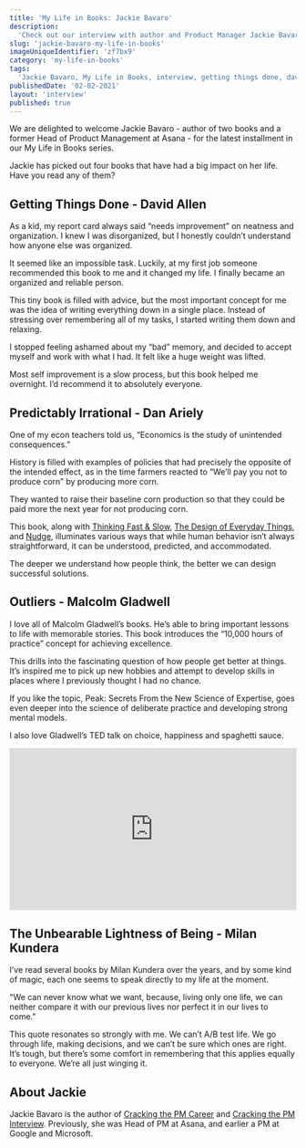 ```yaml
---
title: 'My Life in Books: Jackie Bavaro'
description:
  'Check out our interview with author and Product Manager Jackie Bavaro where she tells us about some of the books that have made an impact on her life.'
slug: 'jackie-bavaro-my-life-in-books'
imageUniqueIdentifier: 'zf7bx9'
category: 'my-life-in-books'
tags:
  'Jackie Bavaro, My Life in Books, interview, getting things done, david allen,Predictably Irrational, Dan Ariely, outliers, malcolm gladwell, the unbearable lightness of being, milan kundera, asana, google, microsoft'
publishedDate: '02-02-2021'
layout: 'interview'
published: true
---
```


<p style={{ fontSize: '20px' }}>
  We are delighted to welcome Jackie Bavaro - author of two books and a former Head of Product Management at Asana - for the latest installment in our My Life in Books
  series.
</p>

<p style={{ fontSize: '20px' }}>
Jackie has picked out four books that have had a big impact on her life. Have you read any of them?
</p>

<Box textAlign="center">
  <h2>Getting Things Done - David Allen</h2>
</Box>

<Image266x400
  src="david-allen-getting-things-done_qtpdxx"
  altText="Getting Things Done - David Allen"
  imageCategory="book-summaries"
/>

As a kid, my report card always said “needs improvement” on neatness and organization. I knew I was disorganized, but I honestly couldn’t understand how anyone else was organized. 

It seemed like an impossible task. Luckily, at my first job someone recommended this book to me and it changed my life. I finally became an organized and reliable person.

This tiny book is filled with advice, but the most important concept for me was the idea of writing everything down in a single place. Instead of stressing over remembering all of my tasks, I started writing them down and relaxing. 

I stopped feeling ashamed about my “bad” memory, and decided to accept myself and work with what I had. It felt like a huge weight was lifted.

Most self improvement is a slow process, but this book helped me overnight. I’d recommend it to absolutely everyone.

<AmazonCta link="https://www.amazon.com/Getting-Things-Done-Stress-Free-Productivity/dp/0143126563?dchild=1&keywords=Getting+Things+Done+-+David+Allen&qid=1612299404&sr=8-1&linkCode=ll1&tag=paperbacktrav-20&linkId=54921be2eb1c342d6273189af0beb349&language=en_US&ref_=as_li_ss_tl" />

<Box textAlign="center">
  <h2>Predictably Irrational - Dan Ariely</h2>
</Box>

<Image266x400
  src="dan-ariely-predictably-irrational_ainsti"
  altText="Predictably Irrational - Dan Ariely"
  imageCategory="book-summaries"
/>

One of my econ teachers told us, “Economics is the study of unintended consequences.” 

History is filled with examples of policies that had precisely the opposite of the intended effect, as in the time farmers reacted to “We’ll pay you not to produce corn” by producing more corn. 

They wanted to raise their baseline corn production so that they could be paid more the next year for not producing corn.

This book, along with [Thinking Fast & Slow](https://www.amazon.com/Thinking-Fast-Slow-Daniel-Kahneman/dp/0374533555?dchild=1&keywords=Thinking+Fast+%26+Slow&qid=1612299557&sr=8-1&linkCode=ll1&tag=paperbacktrav-20&linkId=a0fa9c137ff4ed0a3a941fc7d4b6d6a0&language=en_US&ref_=as_li_ss_tl), [The Design of Everyday Things](https://www.amazon.com/Design-Everyday-Things-Revised-Expanded/dp/0465050654?dchild=1&keywords=The+Design+of+Everyday+Things&qid=1612299591&sr=8-1&linkCode=ll1&tag=paperbacktrav-20&linkId=1e2b3049c6ac1a1fcc9dfad8acba1621&language=en_US&ref_=as_li_ss_tl), and [Nudge](https://www.amazon.com/Nudge-Improving-Decisions-Health-Happiness/dp/014311526X?crid=39Z2BIQ84ZKEP&dchild=1&keywords=nudge&qid=1612299617&sprefix=Nudge%2Caps%2C376&sr=8-1&linkCode=ll1&tag=paperbacktrav-20&linkId=23c7b9321fb58ef4acb6edbc20736e20&language=en_US&ref_=as_li_ss_tl), illuminates various ways that while human behavior isn’t always straightforward, it can be understood, predicted, and accommodated. 

The deeper we understand how people think, the better we can design successful solutions.

<AmazonCta link="https://www.amazon.com/Predictably-Irrational-Revised-Expanded-Decisions/dp/0061353248?dchild=1&keywords=Predictably+Irrational+-+Dan+Ariely&qid=1612299449&sr=8-1&linkCode=ll1&tag=paperbacktrav-20&linkId=8f3245f401e7a8907693d9916bf884fc&language=en_US&ref_=as_li_ss_tl" />

<Box textAlign="center">
  <h2>Outliers - Malcolm Gladwell</h2>
</Box>

<Image266x400
  src="malcolm-gladwell-outliers_irwban"
  altText="Outliers - Malcolm Gladwell"
  imageCategory="book-summaries"
/>

I love all of Malcolm Gladwell’s books. He’s able to bring important lessons to life with memorable stories. This book introduces the “10,000 hours of practice” concept for achieving excellence. 

This drills into the fascinating question of how people get better at things. It’s inspired me to pick up new hobbies and attempt to develop skills in places where I previously thought I had no chance.

If you like the topic, Peak: Secrets From the New Science of Expertise, goes even deeper into the science of deliberate practice and developing strong mental models.

I also love Gladwell’s TED talk on choice, happiness and spaghetti sauce.

<div style="max-width:854px"><div style="position:relative;height:0;padding-bottom:56.25%"><iframe src="https://embed.ted.com/talks/lang/en/malcolm_gladwell_choice_happiness_and_spaghetti_sauce" width="854" height="480" style="position:absolute;left:0;top:0;width:100%;height:100%" frameborder="0" scrolling="no" allowfullscreen></iframe></div></div>

<AmazonCta link="https://www.amazon.com/Outliers-Story-Success-Malcolm-Gladwell/dp/0316017930?dchild=1&keywords=Outliers+-+Malcolm+Gladwell&qid=1612299487&sr=8-1&linkCode=ll1&tag=paperbacktrav-20&linkId=913d497bf3713b0c382edee3eb886bf5&language=en_US&ref_=as_li_ss_tl" />

<Box textAlign="center">
  <h2>The Unbearable Lightness of Being - Milan Kundera</h2>
</Box>

<Image266x400
  src="milan-kundera-the-unbearable-lightness-of-being_ixztvd"
  altText="The Unbearable Lightness of Being - Milan Kundera"
  imageCategory="book-summaries"
/>

I’ve read several books by Milan Kundera over the years, and by some kind of magic, each one seems to speak directly to my life at the moment.

"We can never know what we want, because, living only one life, we can neither compare it with our previous lives nor perfect it in our lives to come."

This quote resonates so strongly with me. We can’t A/B test life. We go through life, making decisions, and we can’t be sure which ones are right. It’s tough, but there’s some comfort in remembering that this applies equally to everyone. We’re all just winging it.

<AmazonCta link="https://www.amazon.com/Unbearable-Lightness-Being-Perennial-Classics/dp/0061148520?dchild=1&keywords=The+Unbearable+Lightness+of+Being+-+Milan+Kundera&qid=1612299522&sr=8-1&linkCode=ll1&tag=paperbacktrav-20&linkId=fdd09e5492a2399d88be8d1e34fb7a4e&language=en_US&ref_=as_li_ss_tl" />

## About Jackie

Jackie Bavaro is the author of [Cracking the PM Career](https://amzn.to/36wvS8B) and [Cracking the PM Interview](https://amzn.to/2NWnRDv). Previously, she was Head of PM at Asana, and earlier a PM at Google and Microsoft.
